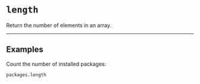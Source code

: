 # `length`

Return the number of elements in an array.

---

## Examples

Count the number of installed packages:
```coffee
packages.length
```


